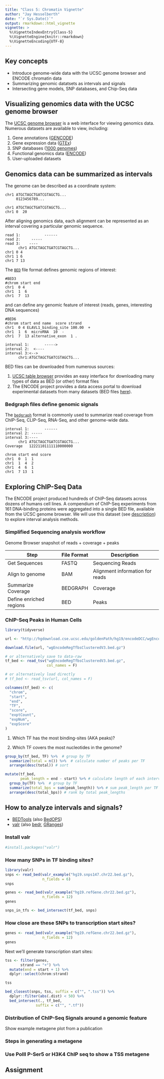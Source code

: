 ```yaml
---
title: "Class 5: Chromatin Vignette"
author: "Jay Hesselberth"
date: "`r Sys.Date()`"
output: rmarkdown::html_vignette
vignette: >
  %\VignetteIndexEntry{Class-5}
  %\VignetteEngine{knitr::rmarkdown}
  %\VignetteEncoding{UTF-8}
---
```


## Key concepts

- Introduce genome-wide data with the UCSC genome browser and ENCODE chromatin data
- Summarizing genomic datatsets as intervals and signals
- Intersecting gene models, SNP databases, and Chip-Seq data

## Visualizing genomics data with the UCSC genome browser
 
The [UCSC genome browser](http://genome.ucsc.edu/index.html) is a web interface for viewing genomics data. Numerous datasets are available to view, including:

1) Gene annotations ([GENCODE](http://www.gencodegenes.org/releases/current.html))
2) Gene expression data ([GTEx](https://gtexportal.org/home/)) 
3) SNP databases ([1000 genomes](http://www.internationalgenome.org/home))
4) Functional genomics data ([ENCODE](https://www.encodeproject.org/))
5) User-uploaded datasets

## Genomics data can be summarized as intervals

The genome can be described as a coordinate system:
```
chr1 ATGCTAGCTGATCGTAGCTG...
     0123456789...
```

```
chr1 ATGCTAGCTGATCGTAGCTG...
chr1 0  20
```

After aligning genomics data, each alignment can be represented as an interval covering a particular genomic sequence.

```
read 1:           ------            
read 2:     -----  
read 3:    ----
      chr1 ATGCTAGCTGATCGTAGCTG...
chr1 0 4
chr1 1 6
chr1 7 13
```

The [`BED`](https://genome.ucsc.edu/FAQ/FAQformat#format1) file format defines genomic regions of interest:

```
#BED3
#chrom start end
chr1  0 4
chr1  1  6
chr1  7  13
```

and can define any genomic feature of interest (reads, genes, interesting DNA sequences)

```
#BED6
#chrom start end name  score strand
chr1  0 4 ELAVL1_binding_site 100.00  +
chr1  1  6  microRNA  10  -
chr1  7  13 alternative_exon  1 .

interval 1:       ----->            
interval 2:  <----  
interval 3:<-->
      chr1:ATGCTAGCTGATCGTAGCTG...

```

BED files can be downloaded from numerous sources:

1) [UCSC table browser](https://genome.ucsc.edu/cgi-bin/hgTables) provides an easy interface for downloading many types of data as BED (or other) format files  
2) The ENCODE project provides a data access portal to download experimental datasets from many datasets (BED files [here](https://www.encodeproject.org/matrix/?type=Experiment&files.file_type=bed+narrowPeak)).  

### Bedgraph files define genomic signals

The [`bedgraph`](https://genome.ucsc.edu/goldenPath/help/bedgraph.html) format is commonly used to summarize read coverage from ChIP-Seq, CLIP-Seq, RNA-Seq, and other genome-wide data. 

```
interval 1:       ------            
interval 2: -----  
interval 3:----
      chr1 ATGCTAGCTGATCGTAGCTG...
Coverage   12221101111110000000

chrom start end score
chr1  0  1  1
chr1  1  4  2
chr1  4  6  1
chr1  7 13  1
```

## Exploring ChIP-Seq Data

The ENCODE project produced hundreds of ChIP-Seq datasets across dozens of humans cell lines. A compendium of ChIP-Seq experiments from 161 DNA-binding proteins were aggregated into a single BED file, available from the UCSC genome browser. We will use this dataset (see [description](http://genome.ucsc.edu/cgi-bin/hgTables?db=hg19&hgta_group=regulation&hgta_track=wgEncodeRegTfbsClusteredV3&hgta_table=wgEncodeRegTfbsClusteredV3&hgta_doSchema=describe+table+schema)) to explore interval analysis methods.


### Simplified Sequencing analysis workflow

Genome Browser snapshot of reads + coverage + peaks

Step | File Format | Description
----- | ------- | -----------
Get Sequences | FASTQ | Sequencing Reads
Align to genome | BAM | Alignment information for reads
Summarize Coverage | BEDGRAPH | Coverage
Define enriched regions | BED | Peaks

### ChIP-Seq Peaks in Human Cells
```r
library(tidyverse)

url <- "http://hgdownload.cse.ucsc.edu/goldenPath/hg19/encodeDCC/wgEncodeRegTfbsClustered/wgEncodeRegTfbsClusteredV3.bed.gz"

download.file(url, "wgEncodeRegTfbsClusteredV3.bed.gz")

# or alternatively save to data-raw
tf_bed <- read_tsv("wgEncodeRegTfbsClusteredV3.bed.gz",
                   col_names = F)

# or alternatively load directly
# tf_bed <- read_tsv(url, col_names = F)

colnames(tf_bed) <- c(
  "chrom",
  "start",
  "end",
  "TF",
  "score",
  "exptCount",
  "expNum",
  "expScore"
)

```


1) Which TF has the most binding-sites (AKA peaks)?

2) Which TF covers the most nucleotides in the genome?

```r
group_by(tf_bed, TF) %>%  # group by TF
  summarize(total = n()) %>%  # calculate number of peaks per TF
  arrange(desc(total)) # sort 

```

```r
mutate(tf_bed, 
       peak_length = end - start) %>% # calculate length of each interval
  group_by(TF) %>%  # group by TF
  summarize(total_bps = sum(peak_length)) %>% # sum peak_length per TF
  arrange(desc(total_bps)) # rank by total peak_lengths

```

## How to analyze intervals and signals?

- [BEDTools](http://bedtools.readthedocs.io/en/latest/) (also [BedOPS](https://bedops.readthedocs.io/en/latest/))
- [valr](https://rnabioco.github.io/valr/) (also  [bedr](https://scfbm.biomedcentral.com/articles/10.1186/s13029-016-0059-5), [GRanges](https://bioconductor.org/packages/release/bioc/html/GenomicRanges.html))

### Install valr

```r
#install.packages("valr")
```

### How many SNPs in TF binding sites?

```r
library(valr)
snps <- read_bed(valr_example("hg19.snps147.chr22.bed.gz"), 
                 n_fields = 6)
snps
```

```r
genes <- read_bed(valr_example("hg19.refGene.chr22.bed.gz"), 
                 n_fields = 12)
genes
```

```r
snps_in_tfs <- bed_intersect(tf_bed, snps) 
```

### How close are these SNPs to transcription start sites?

```r
genes <- read_bed(valr_example("hg19.refGene.chr22.bed.gz"), 
                 n_fields = 12)
genes
```

Next we'll generate transcription start sites:

```r
tss <- filter(genes,
       strand == "+") %>% 
  mutate(end = start + 1) %>% 
  dplyr::select(chrom:strand)

tss
```

```r
bed_closest(snps, tss, suffix = c("", ".tss")) %>% 
  dplyr::filter(abs(.dist) < 50) %>% 
  bed_intersect(., tf_bed, 
              suffix = c("", ".tf"))   

```

### Distribution of ChIP-Seq Signals around a genomic feature

Show example metagene plot from a publication

### Steps in generating a metagene

### Use PolII P-Ser5 or H3K4 ChIP seq to show a TSS metagene

## Assignment



